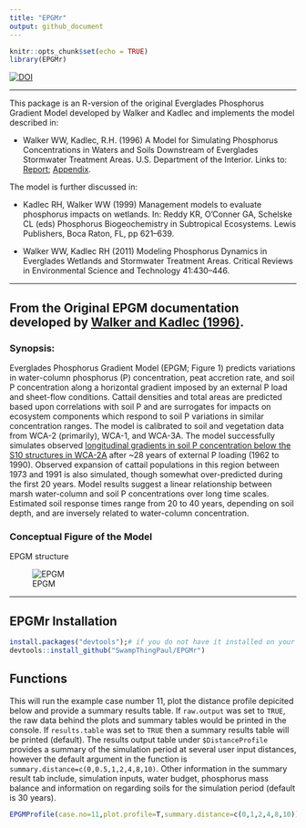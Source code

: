 ```yaml
---
title: "EPGMr"
output: github_document
---
```


```r
knitr::opts_chunk$set(echo = TRUE)
library(EPGMr)
```

[![DOI](https://zenodo.org/badge/234599925.svg)](https://zenodo.org/badge/latestdoi/234599925)

***
This package is an R-version of the original Everglades Phosphorus Gradient Model developed by Walker and Kadlec and implements the model described in:

* Walker WW, Kadlec, R.H. (1996) A Model for Simulating Phosphorus Concentrations in Waters and Soils Downstream of Everglades Stormwater Treatment Areas. U.S. Department of the Interior. Links to: [Report](http://www.wwwalker.net/epgm/epgm_Aug_1996_1_of_2.pdf); [Appendix](http://www.wwwalker.net/epgm/epgm_Aug_1996_2_of_2.pdf).
 
The model is further discussed in:

* Kadlec RH, Walker WW (1999) Management models to evaluate phosphorus impacts on wetlands. In: Reddy KR, O’Conner GA, Schelske CL (eds) Phosphorus Biogeochemistry in Subtropical Ecosystems. Lewis Publishers, Boca Raton, FL, pp 621–639.

* Walker WW, Kadlec RH (2011) Modeling Phosphorus Dynamics in Everglades Wetlands and Stormwater Treatment Areas. Critical Reviews in Environmental Science and Technology 41:430–446. 


***

## From the Original EPGM documentation developed by [Walker and Kadlec (1996)](http://www.wwwalker.net/epgm/).
### Synopsis:
Everglades Phosphorus Gradient Model (EPGM; Figure 1) predicts variations in water-column phosphorus (P) concentration, peat accretion rate, and soil P concentration along a horizontal gradient imposed by an external P load and sheet-flow conditions. Cattail densities and total areas are predicted based upon correlations with soil P and are surrogates for impacts on ecosystem components which respond to soil P variations in similar concentration ranges. The model is calibrated to soil and vegetation data from WCA-2 (primarily), WCA-1, and WCA-3A. The model successfully simulates observed [longitudinal gradients in soil P concentration below the S10 structures in WCA-2A](http://www.wwwalker.net/epgm/wca2a_gradient.htm) after ~28 years of external P loading (1962 to 1990). Observed expansion of cattail populations in this region between 1973 and 1991 is also simulated, though somewhat over-predicted during the first 20 years. Model results suggest a linear relationship between marsh water-column and soil P concentrations over long time scales. Estimated soil response times range from 20 to 40 years, depending on soil depth, and are inversely related to water-column concentration.

### Conceptual Figure of the Model

EPGM structure

![EPGM](http://www.wwwalker.net/epgm/epgmpic.gif)

***


## EPGMr Installation

```r
install.packages("devtools");# if you do not have it installed on your PC
devtools::install_github("SwampThingPaul/EPGMr")
```

## Functions

This will run the example case number 11, plot the distance profile depicited below and provide a summary results table. If `raw.output` was set to `TRUE`, the raw data behind the plots and summary tables would be printed in the console. If `results.table` was set to `TRUE` then a summary results table will be printed (default). The results output table under `$DistanceProfile` provides a summary of the simulation period at several user input distances, however the default argument in the function is `summary.distance=c(0,0.5,1,2,4,8,10)`. Other information in the summary result tab include, simulation inputs, water budget, phosphorus mass balance and information on regarding soils for the simulation period (default is 30 years). 

```r
EPGMProfile(case.no=11,plot.profile=T,summary.distance=c(0,1,2,4,8,10))
```

